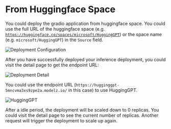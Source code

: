 # From Huggingface Space

You could deploy the gradio application from huggingface space. You could use the full URL of the huggingface space (e.g. [`https://huggingface.co/spaces/microsoft/HuggingGPT`](https://huggingface.co/spaces/microsoft/HuggingGPT)) or the space name (e.g. `microsoft/HuggingGPT`) in the `Source` field.

![Deployment Configuration](./images/space.png)

After you have successfully deployed your inference deployment, you could visit the detail page to get the endpoint URL:

![Deployment Detail](./images/space-detail.png)

You could use the endpoint URL (`https://hugginggpt-5mncvma3xs9zpe2a.modelz.io/` in this case) to use HuggingGPT.

![HuggingGPT](./images/hugginggpt.png)

After a idle period, the deployment will be scaled down to 0 replicas. You could visit the detail page to see the current number of replicas. Another request will trigger the deployment to scale up again.
